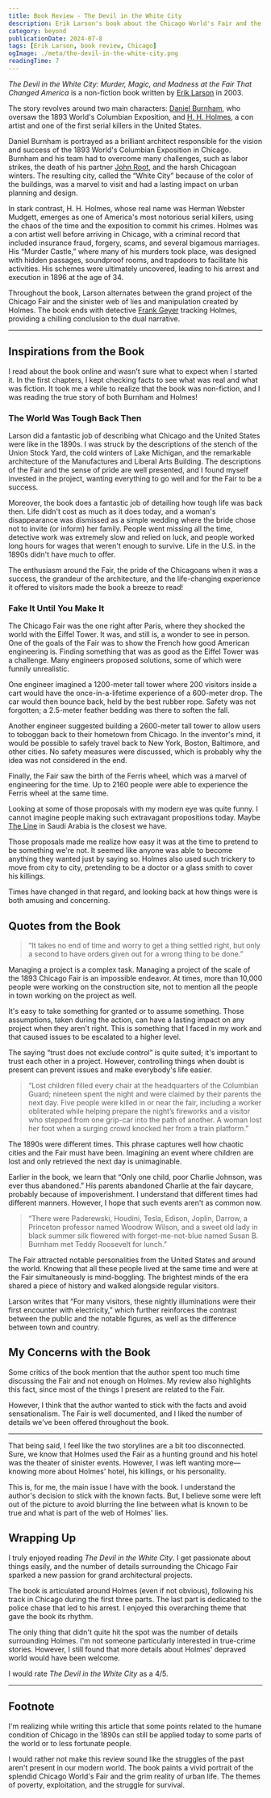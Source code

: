 ```yaml
---
title: Book Review - The Devil in the White City
description: Erik Larson's book about the Chicago World's Fair and the serial killer H. H. Holmes
category: beyond
publicationDate: 2024-07-8
tags: [Erik Larson, book review, Chicago]
ogImage: ./meta/the-devil-in-the-white-city.png
readingTime: 7
---
```



<WhiteCity />

_The Devil in the White City: Murder, Magic, and Madness at the Fair That Changed America_ is a non-fiction book written by [Erik Larson](<https://en.wikipedia.org/wiki/Erik_Larson_(author)>) in 2003.

The story revolves around two main characters: [Daniel Burnham](https://en.wikipedia.org/wiki/Daniel_Burnham), who oversaw the 1893 World's Columbian Exposition, and [H. H. Holmes](https://en.wikipedia.org/wiki/H._H._Holmes), a con artist and one of the first serial killers in the United States.

Daniel Burnham is portrayed as a brilliant architect responsible for the vision and success of the 1893 World's Columbian Exposition in Chicago. Burnham and his team had to overcome many challenges, such as labor strikes, the death of his partner [John Root](https://en.wikipedia.org/wiki/John_Wellborn_Root), and the harsh Chicagoan winters. The resulting city, called the “White City” because of the color of the buildings, was a marvel to visit and had a lasting impact on urban planning and design.

In stark contrast, H. H. Holmes, whose real name was Herman Webster Mudgett, emerges as one of America's most notorious serial killers, using the chaos of the time and the exposition to commit his crimes. Holmes was a con artist well before arriving in Chicago, with a criminal record that included insurance fraud, forgery, scams, and several bigamous marriages. His “Murder Castle,” where many of his murders took place, was designed with hidden passages, soundproof rooms, and trapdoors to facilitate his activities. His schemes were ultimately uncovered, leading to his arrest and execution in 1896 at the age of 34.

Throughout the book, Larson alternates between the grand project of the Chicago Fair and the sinister web of lies and manipulation created by Holmes. The book ends with detective [Frank Geyer](https://en.wikipedia.org/wiki/Frank_Geyer) tracking Holmes, providing a chilling conclusion to the dual narrative.

---

## Inspirations from the Book

I read about the book online and wasn't sure what to expect when I started it. In the first chapters, I kept checking facts to see what was real and what was fiction. It took me a while to realize that the book was non-fiction, and I was reading the true story of both Burnham and Holmes!

### The World Was Tough Back Then

Larson did a fantastic job of describing what Chicago and the United States were like in the 1890s. I was struck by the descriptions of the stench of the Union Stock Yard, the cold winters of Lake Michigan, and the remarkable architecture of the Manufactures and Liberal Arts Building. The descriptions of the Fair and the sense of pride are well presented, and I found myself invested in the project, wanting everything to go well and for the Fair to be a success.

Moreover, the book does a fantastic job of detailing how tough life was back then. Life didn't cost as much as it does today, and a woman's disappearance was dismissed as a simple wedding where the bride chose not to invite (or inform) her family. People went missing all the time, detective work was extremely slow and relied on luck, and people worked long hours for wages that weren't enough to survive. Life in the U.S. in the 1890s didn't have much to offer.

The enthusiasm around the Fair, the pride of the Chicagoans when it was a success, the grandeur of the architecture, and the life-changing experience it offered to visitors made the book a breeze to read!

### Fake It Until You Make It

The Chicago Fair was the one right after Paris, where they shocked the world with the Eiffel Tower. It was, and still is, a wonder to see in person. One of the goals of the Fair was to show the French how good American engineering is. Finding something that was as good as the Eiffel Tower was a challenge. Many engineers proposed solutions, some of which were funnily unrealistic.

One engineer imagined a 1200-meter tall tower where 200 visitors inside a cart would have the once-in-a-lifetime experience of a 600-meter drop. The car would then bounce back, held by the best rubber rope. Safety was not forgotten; a 2.5-meter feather bedding was there to soften the fall.

Another engineer suggested building a 2600-meter tall tower to allow users to toboggan back to their hometown from Chicago. In the inventor's mind, it would be possible to safely travel back to New York, Boston, Baltimore, and other cities. No safety measures were discussed, which is probably why the idea was not considered in the end.

Finally, the Fair saw the birth of the Ferris wheel, which was a marvel of engineering for the time. Up to 2160 people were able to experience the Ferris wheel at the same time.

Looking at some of those proposals with my modern eye was quite funny. I cannot imagine people making such extravagant propositions today. Maybe [The Line](https://en.wikipedia.org/wiki/The_Line,_Saudi_Arabia) in Saudi Arabia is the closest we have.

Those proposals made me realize how easy it was at the time to pretend to be something we're not. It seemed like anyone was able to become anything they wanted just by saying so. Holmes also used such trickery to move from city to city, pretending to be a doctor or a glass smith to cover his killings.

Times have changed in that regard, and looking back at how things were is both amusing and concerning.

## Quotes from the Book

> “It takes no end of time and worry to get a thing settled right, but only a second to have orders given out for a wrong thing to be done.”

Managing a project is a complex task. Managing a project of the scale of the 1893 Chicago Fair is an impossible endeavor. At times, more than 10,000 people were working on the construction site, not to mention all the people in town working on the project as well.

It's easy to take something for granted or to assume something. Those assumptions, taken during the action, can have a lasting impact on any project when they aren't right. This is something that I faced in my work and that caused issues to be escalated to a higher level.

The saying “trust does not exclude control” is quite suited; it's important to trust each other in a project. However, controlling things when doubt is present can prevent issues and make everybody's life easier.

> “Lost children filled every chair at the headquarters of the Columbian Guard; nineteen spent the night and were claimed by their parents the next day. Five people were killed in or near the fair, including a worker obliterated while helping prepare the night’s fireworks and a visitor who stepped from one grip-car into the path of another. A woman lost her foot when a surging crowd knocked her from a train platform.”

The 1890s were different times. This phrase captures well how chaotic cities and the Fair must have been. Imagining an event where children are lost and only retrieved the next day is unimaginable.

Earlier in the book, we learn that “Only one child, poor Charlie Johnson, was ever thus abandoned.” His parents abandoned Charlie at the fair daycare, probably because of impoverishment. I understand that different times had different manners. However, I hope that such events aren't as common now.

> “There were Paderewski, Houdini, Tesla, Edison, Joplin, Darrow, a Princeton professor named Woodrow Wilson, and a sweet old lady in black summer silk flowered with forget-me-not-blue named Susan B. Burnham met Teddy Roosevelt for lunch.”

The Fair attracted notable personalities from the United States and around the world. Knowing that all these people lived at the same time and were at the Fair simultaneously is mind-boggling. The brightest minds of the era shared a piece of history and walked alongside regular visitors.

Larson writes that “For many visitors, these nightly illuminations were their first encounter with electricity,” which further reinforces the contrast between the public and the notable figures, as well as the difference between town and country.

## My Concerns with the Book

Some critics of the book mention that the author spent too much time discussing the Fair and not enough on Holmes. My review also highlights this fact, since most of the things I present are related to the Fair.

However, I think that the author wanted to stick with the facts and avoid sensationalism. The Fair is well documented, and I liked the number of details we've been offered throughout the book.

---

That being said, I feel like the two storylines are a bit too disconnected. Sure, we know that Holmes used the Fair as a hunting ground and his hotel was the theater of sinister events. However, I was left wanting more—knowing more about Holmes' hotel, his killings, or his personality.

This is, for me, the main issue I have with the book. I understand the author's decision to stick with the known facts. But, I believe some were left out of the picture to avoid blurring the line between what is known to be true and what is part of the web of Holmes' lies.

<InlineNewsletter />

## Wrapping Up

I truly enjoyed reading _The Devil in the White City_. I get passionate about things easily, and the number of details surrounding the Chicago Fair sparked a new passion for grand architectural projects.

The book is articulated around Holmes (even if not obvious), following his track in Chicago during the first three parts. The last part is dedicated to the police chase that led to his arrest. I enjoyed this overarching theme that gave the book its rhythm.

The only thing that didn't quite hit the spot was the number of details surrounding Holmes. I'm not someone particularly interested in true-crime stories. However, I still found that more details about Holmes' depraved world would have been welcome.

I would rate _The Devil in the White City_ as a 4/5.

---

<WhiteCity />

## Footnote

I'm realizing while writing this article that some points related to the humane condition of Chicago in the 1890s can still be applied today to some parts of the world or to less fortunate people.

I would rather not make this review sound like the struggles of the past aren't present in our modern world. The book paints a vivid portrait of the splendid Chicago World's Fair and the grim reality of urban life. The themes of poverty, exploitation, and the struggle for survival.
